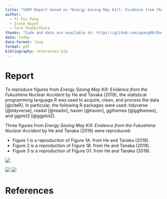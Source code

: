 ```yaml
---
title: "SSRP Report based on *Energy Saving May Kill: Evidence from the Fukushima Nuclear Accident* by He and Tanaka (2019)"
author:
  - Yi Fei Pang
  - Irene Huynh
  - Tara Chakkithara
thanks: "Code and data are available at: https://github.com/apang00/Energy-Policy.git"
date: today
date-format: long
format: pdf
bibliography: references.bib
---
```


# Report

To reproduce figures from *Energy Saving May Kill: Evidence from the Fukushima Nuclear Accident* by He and Tanaka (2019), the statistical programming language R was used to acquire, clean, and process the data [@citeR]. In particular, the following R packages were used: tidyverse [@tidyverse], readxl [@readxl], haven [@haven], ggthemes [@ggthemes], and ggplot2 [@ggplot2].

Three figures from *Energy Saving May Kill: Evidence from the Fukushima Nuclear Accident* by He and Tanaka (2019) were reproduced:

- Figure 1 is a reproduction of Figure 1A. from He and Tanaka (2019).
- Figure 2 is a reproduction of Figure 1B. from He and Tanaka (2019).
- Figure 3 is a reproduction of Figure G1. from He and Tanaka (2019).

![](../../other/figures/figure1.png)

![](../../other/figures/figure2.png)
![](../../other/figures/figure3.png)
\newpage

# References